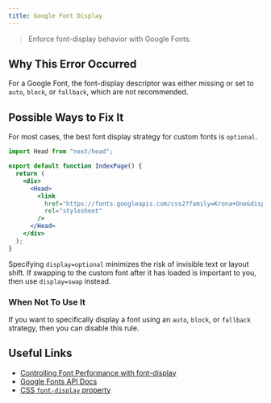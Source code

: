 ```yaml
---
title: Google Font Display
---
```


> Enforce font-display behavior with Google Fonts.

## Why This Error Occurred

For a Google Font, the font-display descriptor was either missing or set to `auto`, `block`, or `fallback`, which are not recommended.

## Possible Ways to Fix It

For most cases, the best font display strategy for custom fonts is `optional`.

```jsx filename="pages/index.js"
import Head from "next/head";

export default function IndexPage() {
  return (
    <div>
      <Head>
        <link
          href="https://fonts.googleapis.com/css2?family=Krona+One&display=optional"
          rel="stylesheet"
        />
      </Head>
    </div>
  );
}
```

Specifying `display=optional` minimizes the risk of invisible text or layout shift. If swapping to the custom font after it has loaded is important to you, then use `display=swap` instead.

### When Not To Use It

If you want to specifically display a font using an `auto`, `block`, or `fallback` strategy, then you can disable this rule.

## Useful Links

- [Controlling Font Performance with font-display](https://developer.chrome.com/blog/font-display/)
- [Google Fonts API Docs](https://developers.google.com/fonts/docs/css2#use_font-display)
- [CSS `font-display` property](https://www.w3.org/TR/css-fonts-4/#font-display-desc)
